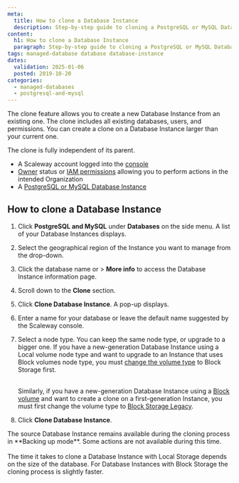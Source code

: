```yaml
---
meta:
  title: How to clone a Database Instance
  description: Step-by-step guide to cloning a PostgreSQL or MySQL Database Instance.
content:
  h1: How to clone a Database Instance
  paragraph: Step-by-step guide to cloning a PostgreSQL or MySQL Database Instance.
tags: managed-database database database-instance
dates:
  validation: 2025-01-06
  posted: 2019-10-20
categories:
  - managed-databases
  - postgresql-and-mysql
---
```



The clone feature allows you to create a new Database Instance from an existing one. The clone includes all existing databases, users, and permissions. You can create a clone on a Database Instance larger than your current one.

<Message type="note">
  The clone is fully independent of its parent.
</Message>

<Requirements />

- A Scaleway account logged into the [console](https://console.scaleway.com)
- [Owner](/iam/concepts/#owner) status or [IAM permissions](/iam/concepts/#permission) allowing you to perform actions in the intended Organization
- A [PostgreSQL or MySQL Database Instance](/managed-databases-for-postgresql-and-mysql/quickstart/)

## How to clone a Database Instance

1. Click **PostgreSQL and MySQL** under **Databases** on the side menu. A list of your Database Instances displays.
2. Select the geographical region of the Instance you want to manage from the drop-down.
3. Click the database name or <Icon name="more" /> > **More info** to access the Database Instance information page.
4. Scroll down to the **Clone** section.
5. Click **Clone Database Instance**. A pop-up displays.
6. Enter a name for your database or leave the default name suggested by the Scaleway console.
7. Select a node type. You can keep the same node type, or upgrade to a bigger one.
    <Message type="important">
      If you have a new-generation Database Instance using a Local volume node type and want to upgrade to an Instance that uses Block volumes node type, you must [change the volume type](/managed-databases-for-postgresql-and-mysql/how-to/change-volume-type/) to Block Storage first. <br /><br />

      Similarly, if you have a new-generation Database Instance using a [Block volume](/managed-databases-for-postgresql-and-mysql/concepts/#block-storage) and want to create a clone on a first-generation Instance, you must first change the volume type to [Block Storage Legacy](/managed-databases-for-postgresql-and-mysql/concepts/#block-storage-legacy).
    </Message>
8. Click **Clone Database Instance**.

<Message type="important">
  The source Database Instance remains available during the cloning process in **Backing up mode**. Some actions are not available during this time. <br /><br />
  The time it takes to clone a Database Instance with Local Storage depends on the size of the database. For Database Instances with Block Storage the cloning process is slightly faster.
</Message>